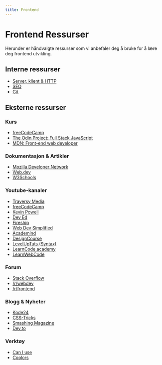 ```yaml
---
title: Frontend
---
```


# Frontend Ressurser

Herunder er håndvalgte ressurser som vi anbefaler deg å bruke for å lære deg frontend utvikling.

## Interne ressurser

- [Server, klient & HTTP](/wiki/server-og-klient)
- [SEO](/wiki/seo)
- [Git](/wiki/git)

## Eksterne ressurser

### Kurs

- [freeCodeCamp](https://www.freecodecamp.org/learn/)
- [The Odin Project: Full Stack JavaScript](https://www.theodinproject.com/paths/full-stack-javascript)
- [MDN: Front-end web developer](https://developer.mozilla.org/en-US/docs/Learn/Front-end_web_developer)

### Dokumentasjon & Artikler

- [Mozilla Developer Network](https://developer.mozilla.org/en-US/)
- [Web.dev](https://web.dev/)
- [W3Schools](https://www.w3schools.com/)

### Youtube-kanaler

- [Traversy Media](https://www.youtube.com/user/TechGuyWeb/playlists)
- [freeCodeCamp](https://www.youtube.com/channel/UC8butISFwT-Wl7EV0hUK0BQ/playlists)
- [Kevin Powell](https://www.youtube.com/user/KepowOb/playlists)
- [Dev Ed](https://www.youtube.com/channel/UClb90NQQcskPUGDIXsQEz5Q/playlists)
- [Fireship](https://www.youtube.com/channel/UCsBjURrPoezykLs9EqgamOA/playlists)
- [Web Dev Simplified](https://www.youtube.com/channel/UCFbNIlppjAuEX4znoulh0Cw/playlists)
- [Academind](https://www.youtube.com/channel/UCSJbGtTlrDami-tDGPUV9-w/playlists)
- [DesignCourse](https://www.youtube.com/user/DesignCourse/playlists)
- [LevelUpTuts (Syntax)](https://www.youtube.com/user/LevelUpTuts/playlists)
- [LearnCode.academy](https://www.youtube.com/user/learncodeacademy/playlists)
- [LearnWebCode](https://www.youtube.com/user/LearnWebCode/playlists)

### Forum

- [Stack Overflow](https://stackoverflow.com/)
- [/r/webdev](https://www.reddit.com/r/webdev/)
- [/r/frontend](https://www.reddit.com/r/frontend/)

### Blogg & Nyheter

- [Kode24](https://www.kode24.no/)
- [CSS-Tricks](https://css-tricks.com/)
- [Smashing Magazine](https://www.smashingmagazine.com/)
- [Dev.to](https://dev.to/)

### Verktøy

- [Can I use](https://caniuse.com/)
- [Coolors](https://coolors.co/)
